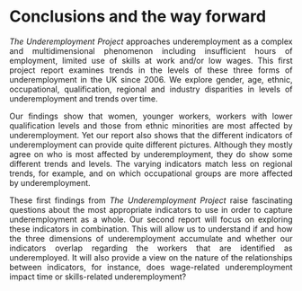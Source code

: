 
# Conclusions and the way forward {-} 

<p align="justify"> *The Underemployment Project* approaches underemployment as a complex and multidimensional phenomenon including insufficient hours of employment, limited use of skills at work and/or low wages. This first project report examines trends in the levels of these three forms of underemployment in the UK since 2006. We explore gender, age, ethnic, occupational, qualification, regional and industry disparities in levels of underemployment and trends over time.</p> 

<p align="justify"> Our findings show that women, younger workers, workers with lower qualification levels and those from ethnic minorities are most affected by underemployment. Yet our report also shows that the different indicators of underemployment can provide quite different pictures. Although they mostly agree on who is most affected by underemployment, they do show some different trends and levels. The varying indicators match less on regional trends, for example, and on which occupational groups are more affected by underemployment.</p> 

<p align="justify"> These first findings from *The Underemployment Project* raise fascinating questions about the most appropriate indicators to use in order to capture underemployment as a whole. Our second report will focus on exploring these indicators in combination. This will allow us to understand if and how the three dimensions of underemployment accumulate and whether our indicators overlap regarding the workers that are identified as underemployed. It will also provide a view on the nature of the relationships between indicators, for instance, does wage-related underemployment impact time or skills-related underemployment?</p>
